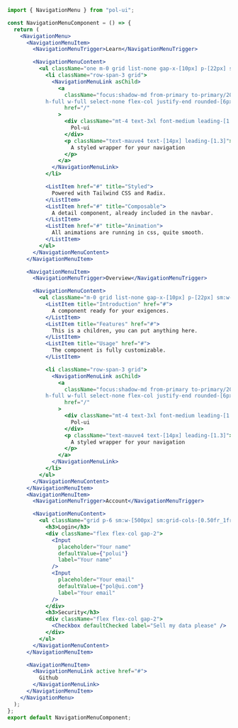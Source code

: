 ```jsx
import { NavigationMenu } from "pol-ui";

const NavigationMenuComponent = () => {
  return (
    <NavigationMenu>
      <NavigationMenuItem>
        <NavigationMenuTrigger>Learn</NavigationMenuTrigger>

        <NavigationMenuContent>
          <ul className="one m-0 grid list-none gap-x-[10px] p-[22px] sm:w-[500px] sm:grid-cols-[0.75fr_1fr]">
            <li className="row-span-3 grid">
              <NavigationMenuLink asChild>
                <a
                  className="focus:shadow-md from-primary to-primary/20 flex
            h-full w-full select-none flex-col justify-end rounded-[6px] bg-gradient-to-br p-[25px] no-underline outline-none"
                  href="/"
                >
                  <div className="mt-4 text-3xl font-medium leading-[1.2] text-black dark:text-white">
                    Pol-ui
                  </div>
                  <p className="text-mauve4 text-[14px] leading-[1.3]">
                    A styled wrapper for your navigation
                  </p>
                </a>
              </NavigationMenuLink>
            </li>

            <ListItem href="#" title="Styled">
              Powered with Tailwind CSS and Radix.
            </ListItem>
            <ListItem href="#" title="Composable">
              A detail component, already included in the navbar.
            </ListItem>
            <ListItem href="#" title="Animation">
              All animations are running in css, quite smooth.
            </ListItem>
          </ul>
        </NavigationMenuContent>
      </NavigationMenuItem>

      <NavigationMenuItem>
        <NavigationMenuTrigger>Overview</NavigationMenuTrigger>

        <NavigationMenuContent>
          <ul className="m-0 grid list-none gap-x-[10px] p-[22px] sm:w-[600px] sm:grid-flow-col sm:grid-rows-3">
            <ListItem title="Introduction" href="#">
              A component ready for your exigences.
            </ListItem>
            <ListItem title="Features" href="#">
              This is a children, you can put anything here.
            </ListItem>
            <ListItem title="Usage" href="#">
              The component is fully customizable.
            </ListItem>

            <li className="row-span-3 grid">
              <NavigationMenuLink asChild>
                <a
                  className="focus:shadow-md from-primary to-primary/20 flex
            h-full w-full select-none flex-col justify-end rounded-[6px] bg-gradient-to-br p-[25px] no-underline outline-none"
                  href="/"
                >
                  <div className="mt-4 text-3xl font-medium leading-[1.2] text-black dark:text-white">
                    Pol-ui
                  </div>
                  <p className="text-mauve4 text-[14px] leading-[1.3]">
                    A styled wrapper for your navigation
                  </p>
                </a>
              </NavigationMenuLink>
            </li>
          </ul>
        </NavigationMenuContent>
      </NavigationMenuItem>
      <NavigationMenuItem>
        <NavigationMenuTrigger>Account</NavigationMenuTrigger>

        <NavigationMenuContent>
          <ul className="grid p-6 sm:w-[500px] sm:grid-cols-[0.50fr_1fr] gap-6">
            <h3>Login</h3>
            <div className="flex flex-col gap-2">
              <Input
                placeholder="Your name"
                defaultValue={"polui"}
                label="Your name"
              />
              <Input
                placeholder="Your email"
                defaultValue={"pol@ui.com"}
                label="Your email"
              />
            </div>
            <h3>Security</h3>
            <div className="flex flex-col gap-2">
              <Checkbox defaultChecked label="Sell my data please" />
            </div>
          </ul>
        </NavigationMenuContent>
      </NavigationMenuItem>

      <NavigationMenuItem>
        <NavigationMenuLink active href="#">
          Github
        </NavigationMenuLink>
      </NavigationMenuItem>
    </NavigationMenu>
  );
};
export default NavigationMenuComponent;
```
